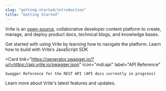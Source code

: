 ```yaml
---
slug: "getting-started/introduction"
title: "Getting Started"
---
```


Vrite is an [open-source](https://github.com/vriteio/vrite), collaborative developer content platform to create, manage, and deploy product docs, technical blogs, and knowledge bases.

<CardGrid>
  <Card link="/usage-guide/navigation/introduction" icon="mdi:play-circle" label="Usage Guide">
    Get started with using Vrite by learning how to navigate the platform.
  </Card>

  <Card link="/javascript-sdk/introduction" icon="mdi:language-javascript" label="JavaScript SDK">
    Learn how to build with Vrite’s JavaScript SDK
  </Card>

  <Card
    link="https://generator.swagger.io/?url=https://api.vrite.io/swagger.json"
    icon="mdi:api"
    label="API Reference"
  >
    Swagger Reference for the REST API (API docs currently in progress)
  </Card>

  <Card link="https://vrite.io/blog" icon="mdi:lightbulb" label="Blog">
    Learn more about Vrite's latest features and updates.
  </Card>
</CardGrid>
